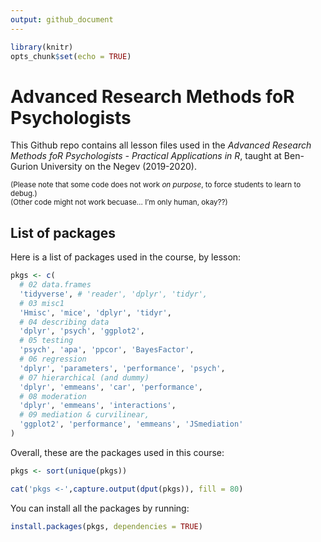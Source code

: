```yaml
---
output: github_document
---
```


```r
library(knitr)
opts_chunk$set(echo = TRUE)

```

# Advanced Research Methods foR Psychologists

This Github repo contains all lesson files used in the *Advanced Research Methods foR Psychologists - Practical Applications in R*, taught at Ben-Gurion University on the Negev (2019-2020).

<sub>(Please note that some code does not work *on purpose*, to force students to learn to debug.)  
(Other code might not work becuase... I'm only human, okay??)</sub>

## List of packages

Here is a list of packages used in the course, by lesson:

```r
pkgs <- c(
  # 02 data.frames
  'tidyverse', # 'reader', 'dplyr', 'tidyr',
  # 03 misc1
  'Hmisc', 'mice', 'dplyr', 'tidyr', 
  # 04 describing data
  'dplyr', 'psych', 'ggplot2',
  # 05 testing
  'psych', 'apa', 'ppcor', 'BayesFactor', 
  # 06 regression
  'dplyr', 'parameters', 'performance', 'psych',
  # 07 hierarchical (and dummy)
  'dplyr', 'emmeans', 'car', 'performance',
  # 08 moderation
  'dplyr', 'emmeans', 'interactions',
  # 09 mediation & curvilinear,
  'ggplot2', 'performance', 'emmeans', 'JSmediation'
)
```

Overall, these are the packages used in this course:

```r
pkgs <- sort(unique(pkgs))

cat('pkgs <-',capture.output(dput(pkgs)), fill = 80)
```

You can install all the packages by running:

```r
install.packages(pkgs, dependencies = TRUE)
```
